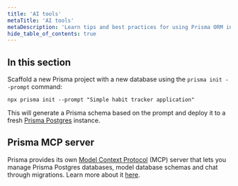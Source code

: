 ```yaml
---
title: 'AI tools'
metaTitle: 'AI tools'
metaDescription: 'Learn tips and best practices for using Prisma ORM in AI coding tools, like Cursor, Tabnine, Lovable, v0 and more.'
hide_table_of_contents: true
---
```


## In this section

Scaffold a new Prisma project with a new database using the `prisma init --prompt` command:

```terminal
npx prisma init --prompt "Simple habit tracker application"
```

This will generate a Prisma schema based on the prompt and deploy it to a fresh [Prisma Postgres](/postgres) instance.

<Subsections />

## Prisma MCP server

Prisma provides its own [Model Context Protocol](https://modelcontextprotocol.io/introduction) (MCP) server that lets you manage Prisma Postgres databases, model database schemas and chat through migrations. Learn more about it [here](/postgres/mcp-server).